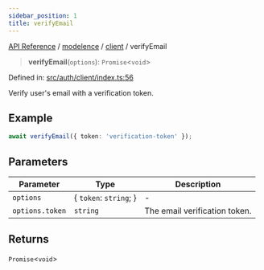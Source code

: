 ```yaml
---
sidebar_position: 1
title: verifyEmail
---
```


[API Reference](/api-reference/modelence/client/functions/../../../index) / [modelence](/api-reference/modelence/client/functions/../../index) / [client](/api-reference/modelence/client/functions/../index) / verifyEmail

> **verifyEmail**(`options`): `Promise`\<`void`\>

Defined in: [src/auth/client/index.ts:56](https://github.com/modelence/modelence/blob/6e10fb6230818b7ab0ca50262e15fd27cf9d1790/packages/modelence/src/auth/client/index.ts#L56)

Verify user's email with a verification token.

## Example

```ts
await verifyEmail({ token: 'verification-token' });
```

## Parameters

| Parameter | Type | Description |
| ------ | ------ | ------ |
| `options` | \{ `token`: `string`; \} | - |
| `options.token` | `string` | The email verification token. |

## Returns

`Promise`\<`void`\>
